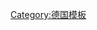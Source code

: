 <noinclude>
{{noteTA
|G1=德国地名
|G2=Landkreis
|G3=单位
}}
</noinclude>{{Navbox
|name   = 德國紋章
|title  = 德國紋章
|state  = {{{state|autocollapse}}}
|listclass = hlist
|image  = [[Image: Coat of arms of Germany.svg|26px|]]
|liststyle = background:transparent; line-height:1.4em;

|group1 = 國徽
|list1  =
* [[德国國徽]]

|group2 = 各州
|list2  =
* [[巴登-符腾堡州紋章|巴登-符腾堡]]
* [[巴伐利亞州徽|巴伐利亞]]
* [[柏林市徽|柏林]]
* [[布蘭登堡州紋章|布蘭登堡]]
* [[不來梅市紋章|不來梅]]
* [[漢堡市徽|漢堡]]
* [[黑森州紋章|黑森]]
* [[下薩克森州紋章|下薩克森]]
* [[梅克伦堡-前波美拉尼亚州紋章|梅克伦堡-前波美拉尼亚]]
* [[北萊茵-威斯特法倫州紋章|北萊茵-威斯特法倫]]
* [[莱因兰-普法尔茨州紋章|莱因兰-普法尔茨]]
* [[薩爾蘭州紋章|薩爾蘭]]
* [[薩克森州紋章|薩克森]]
* [[薩克森-安哈爾特州紋章|薩克森-安哈爾特]]
* [[石勒蘇益格-荷爾斯泰因州紋章|石勒蘇益格-荷爾斯泰因]]
* [[圖林根州紋章|圖林根]]

}}<noinclude>
{{collapsible option}}
[[Category:德国模板]]
</noinclude>